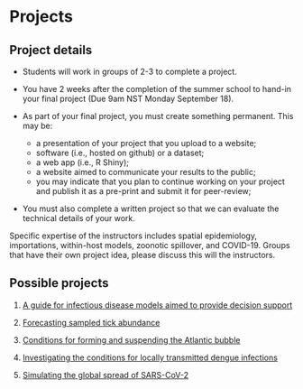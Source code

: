 # Projects {.unlisted .unnumbered #projects}

## Project details {-}

* Students will work in groups of 2-3 to complete a project. 

* You have 2 weeks after the completion of the summer school to hand-in your final project (Due 9am NST Monday September 18).

* As part of your final project, you must create something permanent. This may be:
  + a presentation of your project that you upload to a website;
  + software (i.e., hosted on github) or a dataset;
  + a web app (i.e., R Shiny);
  + a website aimed to communicate your results to the public;
  + you may indicate that you plan to continue working on your project and publish it as a pre-print and submit it for peer-review;

* You must also complete a written project so that we can evaluate the technical details of your work.

Specific expertise of the instructors includes spatial epidemiology, importations, within-host models, zoonotic spillover, and COVID-19. Groups that have their own project idea, please discuss this will the instructors.

## Possible projects {-}

1. [A guide for infectious disease models aimed to provide decision support](#SDM)

2. [Forecasting sampled tick abundance](#ticks)

3. [Conditions for forming and suspending the Atlantic bubble](#bubble)

4. [Investigating the conditions for locally transmitted dengue infections](#local-emergence-dengue)

5. [Simulating the global spread of SARS-CoV-2](#global-spread-SARS)
